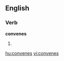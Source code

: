 
==English==

===Verb===
'''convenes'''

# {{third-person singular of|[[convene]]}}

[[hu:convenes]]
[[vi:convenes]]